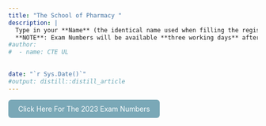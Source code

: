 ```yaml
---
title: "The School of Pharmacy "
description: |
  Type in your **Name** (the identical name used when filling the registration form) to get your Exam or Aptitude Test Number, the name of the Campus on which you will write your Aptitude Test, and the Room Number in which you will sit to write the Aptitude Test.
  **NOTE**: Exam Numbers will be available **three working days** after registration.
#author:
#  - name: CTE UL 
  
   
date: "`r Sys.Date()`"
#output: distill::distill_article
---
```


<html>
  <head>
    <title>Title of the document</title>
    <style>
      .button {
        display: inline-block;
        padding: 10px 20px;
        text-align: center;
        text-decoration: none;
        color: #ffffff;
        background-color: #7aa8b7;
        border-radius: 6px;
        outline: none;
        transition: 0.3s;
      }
      .button:hover {
        background-color: #c2c7c7;
      }
    </style>
  </head>
  <body>
    <a class="button" href="https://rstudio-pubs-static.s3.amazonaws.com/1053723_6fe32e96284342939057d7e1c6cdd9b4.html?fbclid=IwAR2Yb6yL9bhXkVJ54KzKDYWCgBaoo9Hqakcvb41xdGevruFklFNcOO9H3P0#introduction">Click Here For The 2023 Exam Numbers</a>
  </body>
</html>




